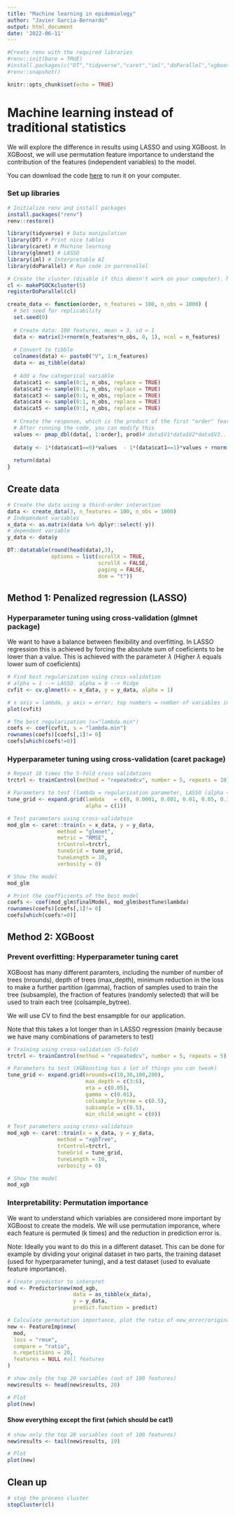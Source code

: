 ```yaml
---
title: "Machine learning in epidemiology"
author: "Javier Garcia-Bernardo"
output: html_document
date: '2022-06-11'
---
```


```r
#Create renv with the required libraries
#renv::init(bare = TRUE)
#install.packages(c("DT","tidyverse","caret","iml","doParallel","xgboost"))
#renv::snapshot()
```




```r
knitr::opts_chunk$set(echo = TRUE)
```

# Machine learning instead of traditional statistics

We will explore the difference in results using LASSO and using XGBoost. In XGBoost, we will use permutation feature importance to understand the contribution of the features (independent variables) to the model.

You can download the code [here](https://github.com/jgarciab/ml_julius) to run it on your computer.

### Set up libraries 

```r
# Initialize renv and install packages
install.packages("renv")
renv::restore()
```

```r
library(tidyverse) # Data manipulation
library(DT) # Print nice tables
library(caret) # Machine learning
library(glmnet) # LASSO
library(iml) # Interpretable AI
library(doParallel) # Run code in parrenallel

# Create the cluster (disable if this doesn't work on your computer). Make sure to run the last cell of this notebook at the end of the practical to stop the cluster!
cl <- makePSOCKcluster(5)
registerDoParallel(cl)
```


```r
create_data <- function(order, n_features = 100, n_obs = 1000) {
  # Set seed for replicability
  set.seed(0)
  
  # Create data: 100 features, mean = 3, sd = 1
  data <- matrix(3+rnorm(n_features*n_obs, 0, 1), ncol = n_features)
  
  # Convert to tibble
  colnames(data) <- paste0("V", 1:n_features)
  data <- as_tibble(data)
  
  # Add a few categorical variable
  data$cat1 <- sample(0:1, n_obs, replace = TRUE)
  data$cat2 <- sample(0:1, n_obs, replace = TRUE)
  data$cat3 <- sample(0:1, n_obs, replace = TRUE)
  data$cat4 <- sample(0:1, n_obs, replace = TRUE)
  data$cat5 <- sample(0:1, n_obs, replace = TRUE)
  
  # Create the response, which is the product of the first "order" features if cat1 == 0, and -1*product if cat1 == 1. Some noise is added
  # After running the code, you can modify this
  values <- pmap_dbl(data[, 1:order], prod)# data$V1*data$V2*data$V3...
  
  data$y <- 1*(data$cat1==0)*values  - 1*(data$cat1==1)*values + rnorm(n_obs, 0, 1)/10 
  
  return(data)
}
```


## Create data
```r
# Create the data using a third-order interaction
data <- create_data(3, n_features = 100, n_obs = 1000)
# Independent variables
x_data <- as.matrix(data %>% dplyr::select(-y))
# dependent variable
y_data <- data$y
```

```r
DT::datatable(round(head(data),3),
              options = list(scrollX = TRUE,
                             scrollX = FALSE,
                             paging = FALSE,
                             dom = "t"))
```

## Method 1: Penalized regression (LASSO)

### Hyperparameter tuning using cross-validation (glmnet package)

We want to have a balance between flexibility and overfitting. In LASSO regression this is achieved by forcing the absolute sum of coeficients to be lower than a value. This is achieved with the parameter $\lambda$ (Higher $\lambda$ equals lower sum of coeficients)
```r
# Find best regularization using cross-validation
# alpha = 1 --> LASSO. alpha = 0 --> Ridge
cvfit <- cv.glmnet(x = x_data, y = y_data, alpha = 1)

# x axis = lambda, y axis = error; top numbers = number of variables included in the model
plot(cvfit)

# The best regularization (s="lambda.min")
coefs <- coef(cvfit, s = "lambda.min")
rownames(coefs)[coefs[,1]!= 0] 
coefs[which(coefs!=0)]

```

### Hyperparameter tuning using cross-validation (caret package)

```r
# Repeat 10 times the 5-fold cross validations
trctrl <- trainControl(method = "repeatedcv", number = 5, repeats = 10)

# Parameters to test (lambda = regularization parameter, LASSO (alpha = 1))
tune_grid <- expand.grid(lambda   = c(0, 0.0001, 0.001, 0.01, 0.05, 0.1, 1),
                         alpha = c(1))

# Test parameters using cross-validatoin
mod_glm <- caret::train(x = x_data, y = y_data, 
                method = "glmnet",
                metric = "RMSE",
                trControl=trctrl,
                tuneGrid = tune_grid,
                tuneLength = 10,
                verbosity = 0)

# Show the model
mod_glm
```

```r
# Print the coefficients of the best model
coefs <- coef(mod_glm$finalModel, mod_glm$bestTune$lambda)
rownames(coefs)[coefs[,1]!= 0] 
coefs[which(coefs!=0)]
```


## Method 2: XGBoost 

### Prevent overfitting: Hyperparameter tuning caret

XGBoost has many different paramters, including the number of number of trees (nrounds), depth of trees (max_depth), minimum reduction in the loss to make a further partition (gamma), fraction of samples used to train the tree (subsample), the fraction of features (randomly selected) that will be used to train each tree (colsample_bytree).

We will use CV to find the best ensampble for our application.

Note that this takes a lot longer than in LASSO regression (mainly because we have many combinations of parameters to test)
```r
# Training using cross-validation (5-fold)
trctrl <- trainControl(method = "repeatedcv", number = 5, repeats = 5)

# Parameters to test (XGBoosting has a lot of things you can tweak)
tune_grid <- expand.grid(nrounds=c(10,30,100,200), 
                         max_depth = c(3:6),
                         eta = c(0.05),
                         gamma = c(0.01),
                         colsample_bytree = c(0.5), 
                         subsample = c(0.5), 
                         min_child_weight = c(0))

# Test parameters using cross-validatoin
mod_xgb <- caret::train(x = x_data, y = y_data, 
                method = "xgbTree",
                trControl=trctrl,
                tuneGrid = tune_grid,
                tuneLength = 10,
                verbosity = 0)

# Show the model
mod_xgb
```

### Interpretability: Permutation importance

We want to understand which variables are considered more important by XGBoost to create the models. We will use permutation imporance, where each feature is permuted (k times) and the reduction in prediction error is.

Note: Ideally you want to do this in a different dataset. This can be done for example by dividing your original dataset in two parts, the training dataset (used for hyperparameter tuning), and a test dataset (used to evaluate feature importance).

```r
# Create predictor to interpret
mod <- Predictor$new(mod_xgb, 
                     data = as_tibble(x_data), 
                     y = y_data,
                     predict.function = predict)

# Calculate permutation importance, plot the ratio of new_error/original_error
new <- FeatureImp$new(
  mod,
  loss = "rmse",
  compare = "ratio",
  n.repetitions = 20,
  features = NULL #all features
)

# show only the top 20 variables (out of 100 features)
new$results <- head(new$results, 20)

# Plot
plot(new)
```

#### Show everything except the first (which should be cat1)

```r
# show only the top 20 variables (out of 100 features)
new$results <- tail(new$results, 19)

# Plot
plot(new)
```

## Clean up

```r
# stop the process cluster
stopCluster(cl)
```




